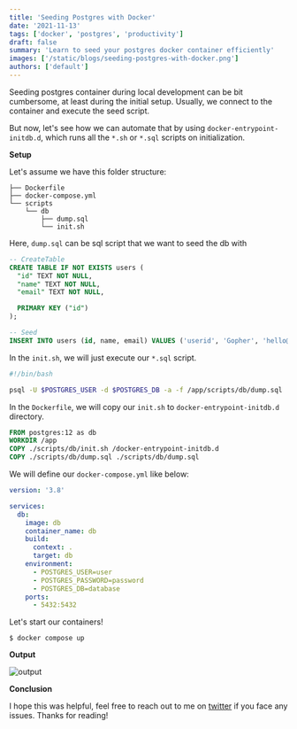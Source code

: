 ```yaml
---
title: 'Seeding Postgres with Docker'
date: '2021-11-13'
tags: ['docker', 'postgres', 'productivity']
draft: false
summary: 'Learn to seed your postgres docker container efficiently'
images: ['/static/blogs/seeding-postgres-with-docker.png']
authors: ['default']
---
```


Seeding postgres container during local development can be bit cumbersome, at least during the initial setup. Usually, we connect to the container and execute the seed script.

But now, let's see how we can automate that by using `docker-entrypoint-initdb.d`, which runs all the `*.sh` or `*.sql` scripts on initialization.

**Setup**

Let's assume we have this folder structure:

```
├── Dockerfile
├── docker-compose.yml
└── scripts
    └── db
        ├── dump.sql
        └── init.sh
```

Here, `dump.sql` can be sql script that we want to seed the db with

```sql
-- CreateTable
CREATE TABLE IF NOT EXISTS users (
  "id" TEXT NOT NULL,
  "name" TEXT NOT NULL,
  "email" TEXT NOT NULL,

  PRIMARY KEY ("id")
);

-- Seed
INSERT INTO users (id, name, email) VALUES ('userid', 'Gopher', 'hello@gopher.com');
```

In the `init.sh`, we will just execute our `*.sql` script.

```sh
#!/bin/bash

psql -U $POSTGRES_USER -d $POSTGRES_DB -a -f /app/scripts/db/dump.sql
```

In the `Dockerfile`, we will copy our `init.sh` to `docker-entrypoint-initdb.d` directory.

```dockerfile
FROM postgres:12 as db
WORKDIR /app
COPY ./scripts/db/init.sh /docker-entrypoint-initdb.d
COPY ./scripts/db/dump.sql ./scripts/db/dump.sql
```

We will define our `docker-compose.yml` like below:

```yml
version: '3.8'

services:
  db:
    image: db
    container_name: db
    build:
      context: .
      target: db
    environment:
      - POSTGRES_USER=user
      - POSTGRES_PASSWORD=password
      - POSTGRES_DB=database
    ports:
      - 5432:5432
```

Let's start our containers!

```
$ docker compose up
```

**Output**

![output](https://dev-to-uploads.s3.amazonaws.com/uploads/articles/l58wtcv4a9kzk8g4hfvu.png)

**Conclusion**

I hope this was helpful, feel free to reach out to me on [twitter](https://twitter.com/karan_6864) if you face any issues. Thanks for reading!
